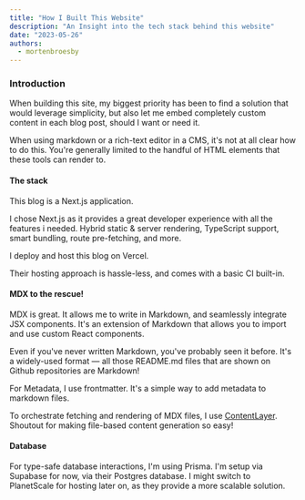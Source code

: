 ```yaml
---
title: "How I Built This Website"
description: "An Insight into the tech stack behind this website"
date: "2023-05-26"
authors:
  - mortenbroesby
---
```


### Introduction

When building this site, my biggest priority has been to find a solution that would leverage simplicity,
but also let me embed completely custom content in each blog post, should I want or need it.

When using markdown or a rich-text editor in a CMS, it's not at all clear how to do this.
You're generally limited to the handful of HTML elements that these tools can render to.

#### The stack

This blog is a Next.js application.

I chose Next.js as it provides a great developer experience with all the features i needed.
Hybrid static & server rendering, TypeScript support, smart bundling, route pre-fetching, and more.

I deploy and host this blog on Vercel.

Their hosting approach is hassle-less, and comes with a basic CI built-in.

#### MDX to the rescue!

MDX is great. It allows me to write in Markdown, and seamlessly integrate JSX components.
It's an extension of Markdown that allows you to import and use custom React components.

Even if you've never written Markdown, you've probably seen it before.
It's a widely-used format — all those README.md files that are shown on Github repositories are Markdown!

For Metadata, I use frontmatter. It's a simple way to add metadata to markdown files.

To orchestrate fetching and rendering of MDX files, I use [ContentLayer](https://www.contentlayer.dev/).
Shoutout for making file-based content generation so easy!

#### Database

For type-safe database interactions, I'm using Prisma. I'm setup via Supabase for now, via their Postgres database.
I might switch to PlanetScale for hosting later on, as they provide a more scalable solution.
